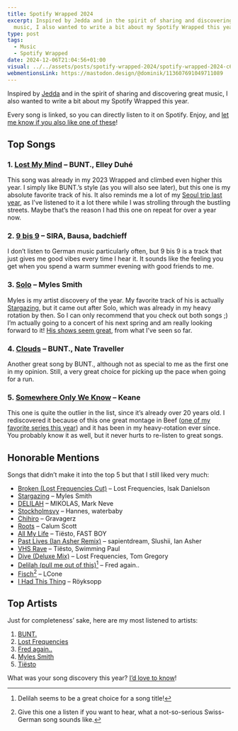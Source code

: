 ```yaml
---
title: Spotify Wrapped 2024
excerpt: Inspired by Jedda and in the spirit of sharing and discovering great
  music, I also wanted to write a bit about my Spotify Wrapped this year.
type: post
tags:
  - Music
  - Spotify Wrapped
date: 2024-12-06T21:04:56+01:00
visual: ../../assets/posts/spotify-wrapped-2024/spotify-wrapped-2024-c63f53f5aa.jpg
webmentionsLink: https://mastodon.design/@dominik/113607691049711089
---
```


Inspired by [Jedda](https://notes.jeddacp.com/spotify-wrapped-2024/) and in the spirit of sharing and discovering great music, I also wanted to write a bit about my Spotify Wrapped this year.

Every song is linked, so you can directly listen to it on Spotify. Enjoy, and [let me know if you also like one of these](/hello)!

## Top Songs

### 1. [Lost My Mind](https://open.spotify.com/track/0fdfXWcW9BFBGsdk7fh0B5) – BUNT., Elley Duhé
This song was already in my 2023 Wrapped and climbed even higher this year. I simply like BUNT.’s style (as you will also see later), but this one is my absolute favorite track of his. It also reminds me a lot of my [Seoul trip last year](/cities-i-want-to-visit-again), as I’ve listened to it a lot there while I was strolling through the bustling streets. Maybe that’s the reason I had this one on repeat for over a year now.

### 2. [9 bis 9](https://open.spotify.com/track/5YWu6dt50Nieq8qi572RF8) – SIRA, Bausa, badchieff
I don’t listen to German music particularly often, but 9 bis 9 is a track that just gives me good vibes every time I hear it. It sounds like the feeling you get when you spend a warm summer evening with good friends to me.

### 3. [Solo](https://open.spotify.com/track/4Skkx52Dh8yo4G1ijAEGs3) – Myles Smith
Myles is my artist discovery of the year. My favorite track of his is actually [Stargazing](https://open.spotify.com/track/3Vr3zh0r7ALn8VLqCiRR10), but it came out after Solo, which was already in my heavy rotation by then. So I can only recommend that you check out both songs ;)
I’m actually going to a concert of his next spring and am really looking forward to it! [His shows seem great](/favorite-live-performances), from what I’ve seen so far.

### 4. [Clouds](https://open.spotify.com/track/5985LToyqbVWWNczsD9g5N) – BUNT., Nate Traveller
Another great song by BUNT., although not as special to me as the first one in my opinion. Still, a very great choice for picking up the pace when going for a run.

### 5. [Somewhere Only We Know](https://open.spotify.com/track/1SKPmfSYaPsETbRHaiA18G) – Keane
This one is quite the outlier in the list, since it’s already over 20 years old. I rediscovered it because of this one great montage in Beef ([one of my favorite series this year](/beef)) and it has been in my heavy-rotation ever since. You probably know it as well, but it never hurts to re-listen to great songs.

## Honorable Mentions
Songs that didn’t make it into the top 5 but that I still liked very much:

- [Broken (Lost Frequencies Cut)](https://open.spotify.com/track/1C1zuA0hSfyNYFOTUddCzO) – Lost Frequencies, Isak Danielson
- [Stargazing](https://open.spotify.com/track/3Vr3zh0r7ALn8VLqCiRR10) – Myles Smith
- [DELILAH](https://open.spotify.com/track/1dGjNaPbx96cRZ22BBGcAU) – MIKOLAS, Mark Neve
- [Stockholmsvy](https://open.spotify.com/track/3BeaiIXko9QV8689eWB6yd) – Hannes, waterbaby
- [Chihiro](https://open.spotify.com/track/1kDqGWSeR27gWaMouyXD0C) – Gravagerz
- [Roots](https://open.spotify.com/track/6DBpDTvXhBbcfpOa1QrVYo) – Calum Scott
- [All My Life](https://open.spotify.com/track/3qCCQas6tIP15Yjgu3gl9S) – Tiësto, FAST BOY
- [Past Lives (Ian Asher Remix)](https://open.spotify.com/track/7wewclsl0Gez4hiGm9DQjs) – sapientdream, Slushii, Ian Asher
- [VHS Rave](https://open.spotify.com/track/1zgs6QpTBuJ67TQvXMtp7L) – Tiësto, Swimming Paul
- [Dive (Deluxe Mix)](https://open.spotify.com/track/4iEQWcpAprfwVL0MIfWWHj) – Lost Frequencies, Tom Gregory
- [Delilah (pull me out of this)](https://open.spotify.com/track/0Ftrkz2waaHcjKb4qYvLmz)[^1] – Fred again..
- [Fisch](https://open.spotify.com/track/4YNQiMNQtzY2rJiIj6BNJ5)[^2] – LCone
- [I Had This Thing](https://open.spotify.com/track/20yivUpLdxvt8GSh5INzbU) – Röyksopp

## Top Artists
Just for completeness’ sake, here are my most listened to artists:

1. [BUNT.](https://open.spotify.com/artist/2CpLIMBoE2ZzyY3ZBCRZ7j)
2. [Lost Frequencies](https://open.spotify.com/artist/7f5Zgnp2spUuuzKplmRkt7)
3. [Fred again..](https://open.spotify.com/artist/4oLeXFyACqeem2VImYeBFe)
4. [Myles Smith](https://open.spotify.com/artist/3bO19AOone0ubCsfDXDtYt)
5. [Tiësto](https://open.spotify.com/artist/2o5jDhtHVPhrJdv3cEQ99Z)

What was your song discovery this year? [I’d love to know](/hello)!

[^1]:	Delilah seems to be a great choice for a song title!

[^2]:	Give this one a listen if you want to hear, what a not-so-serious Swiss-German song sounds like.
